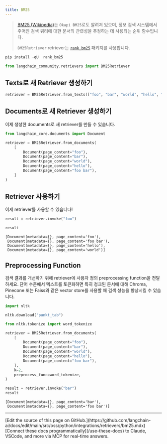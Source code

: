 ```yaml
---
title: BM25
---
```


>[BM25 (Wikipedia)](https://en.wikipedia.org/wiki/Okapi_BM25)는 `Okapi BM25`로도 알려져 있으며, 정보 검색 시스템에서 주어진 검색 쿼리에 대한 문서의 관련성을 추정하는 데 사용되는 순위 함수입니다.
>
>`BM25Retriever` retriever는 [`rank_bm25`](https://github.com/dorianbrown/rank_bm25) 패키지를 사용합니다.

```python
pip install -qU  rank_bm25
```

```python
from langchain_community.retrievers import BM25Retriever
```

## Texts로 새 Retriever 생성하기

```python
retriever = BM25Retriever.from_texts(["foo", "bar", "world", "hello", "foo bar"])
```

## Documents로 새 Retriever 생성하기

이제 생성한 documents로 새 retriever를 만들 수 있습니다.

```python
from langchain_core.documents import Document

retriever = BM25Retriever.from_documents(
    [
        Document(page_content="foo"),
        Document(page_content="bar"),
        Document(page_content="world"),
        Document(page_content="hello"),
        Document(page_content="foo bar"),
    ]
)
```

## Retriever 사용하기

이제 retriever를 사용할 수 있습니다!

```python
result = retriever.invoke("foo")
```

```python
result
```

```output
[Document(metadata={}, page_content='foo'),
 Document(metadata={}, page_content='foo bar'),
 Document(metadata={}, page_content='hello'),
 Document(metadata={}, page_content='world')]
```

## Preprocessing Function

검색 결과를 개선하기 위해 retriever에 사용자 정의 preprocessing function을 전달하세요. 단어 수준에서 텍스트를 토큰화하면 특히 청크된 문서에 대해 Chroma, Pinecone 또는 Faiss와 같은 vector store를 사용할 때 검색 성능을 향상시킬 수 있습니다.

```python
import nltk

nltk.download("punkt_tab")
```

```python
from nltk.tokenize import word_tokenize

retriever = BM25Retriever.from_documents(
    [
        Document(page_content="foo"),
        Document(page_content="bar"),
        Document(page_content="world"),
        Document(page_content="hello"),
        Document(page_content="foo bar"),
    ],
    k=2,
    preprocess_func=word_tokenize,
)

result = retriever.invoke("bar")
result
```

```output
[Document(metadata={}, page_content='bar'),
 Document(metadata={}, page_content='foo bar')]
```

---

<Callout icon="pen-to-square" iconType="regular">
    [Edit the source of this page on GitHub.](https://github.com/langchain-ai/docs/edit/main/src/oss/python/integrations/retrievers/bm25.mdx)
</Callout>
<Tip icon="terminal" iconType="regular">
    [Connect these docs programmatically](/use-these-docs) to Claude, VSCode, and more via MCP for    real-time answers.
</Tip>
